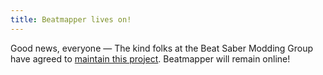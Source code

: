 ```yaml
---
title: Beatmapper lives on!
---
```


Good news, everyone — The kind folks at the Beat Saber Modding Group have agreed to [maintain this project](https://github.com/bsmg/beatmapper). 
Beatmapper will remain online!